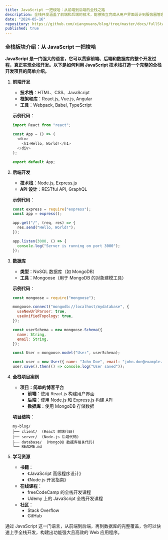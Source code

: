 ```yaml
---
title: JavaScript 一把梭哈：从前端到后端的全栈之路
description: 全栈开发涵盖了前端和后端的技术，能够独立完成从用户界面设计到服务器管理的整个开发过程。无论是构建动态的用户交互界面，还是设计高效的数据库结构，全栈开发者都能够胜任。通过掌握多种技术栈，全栈开发者可以更灵活地应对各种开发需求和挑战。
date: "2024-05-16"
repository: https://github.com/xiangnuans/blog/tree/master/docs/fullStack/next
published: true
---
```


### 全栈板块介绍：从 JavaScript 一把梭哈

**JavaScript 是一门强大的语言，它可以贯穿前端、后端和数据库的整个开发过程，真正实现全栈开发。以下是如何利用 JavaScript 技术栈打造一个完整的全栈开发项目的简单介绍。**

1. **前端开发**

   - **技术栈**：HTML、CSS、JavaScript
   - **框架和库**：React.js, Vue.js, Angular
   - **工具**：Webpack, Babel, TypeScript

   **示例代码**：

   ```javascript
   import React from "react";

   const App = () => (
     <div>
       <h1>Hello, World!</h1>
     </div>
   );

   export default App;
   ```

2. **后端开发**

   - **技术栈**：Node.js, Express.js
   - **API 设计**：RESTful API, GraphQL

   **示例代码**：

   ```javascript
   const express = require("express");
   const app = express();

   app.get("/", (req, res) => {
     res.send("Hello, World!");
   });

   app.listen(3000, () => {
     console.log("Server is running on port 3000");
   });
   ```

3. **数据库**

   - **类型**：NoSQL 数据库（如 MongoDB）
   - **工具**：Mongoose（用于 MongoDB 的对象建模工具）

   **示例代码**：

   ```javascript
   const mongoose = require("mongoose");

   mongoose.connect("mongodb://localhost/mydatabase", {
     useNewUrlParser: true,
     useUnifiedTopology: true,
   });

   const userSchema = new mongoose.Schema({
     name: String,
     email: String,
   });

   const User = mongoose.model("User", userSchema);

   const user = new User({ name: "John Doe", email: "john.doe@example.com" });
   user.save().then(() => console.log("User saved"));
   ```

4. **全栈项目案例**

   - **项目：简单的博客平台**
     - **前端**：使用 React.js 构建用户界面
     - **后端**：使用 Node.js 和 Express.js 构建 API
     - **数据库**：使用 MongoDB 存储数据

   **项目结构**：

   ```
   my-blog/
   ├── client/  (React 前端代码)
   ├── server/  (Node.js 后端代码)
   ├── database/  (MongoDB 数据库相关代码)
   └── README.md
   ```

5. **学习资源**
   - **书籍**：
     - 《JavaScript 高级程序设计》
     - 《Node.js 开发指南》
   - **在线课程**：
     - freeCodeCamp 的全栈开发课程
     - Udemy 上的 JavaScript 全栈开发课程
   - **社区**：
     - Stack Overflow
     - GitHub

通过 JavaScript 这一门语言，从前端到后端，再到数据库的完整覆盖，你可以快速上手全栈开发，构建出功能强大且高效的 Web 应用程序。
